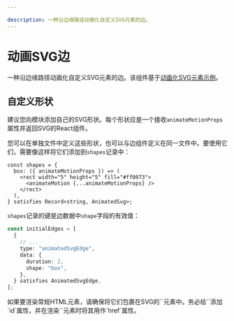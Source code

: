 ```yaml
---

description: 一种沿边缘路径动画化自定义SVG元素的边。
---
```



# 动画SVG边

一种沿边缘路径动画化自定义SVG元素的边。该组件基于[动画化SVG元素示例](/examples/edges/animating-edges)。

<UiComponentViewer id="animated-svg-edge" />

## 自定义形状

建议您向模块添加自己的SVG形状。每个形状应是一个接收`animateMotionProps`属性并返回SVG的React组件。

您可以在单独文件中定义这些形状，也可以与边组件定义在同一文件中。要使用它们，需要像这样将它们添加到`shapes`记录中：

```tsx
const shapes = {
  box: ({ animateMotionProps }) => (
    <rect width="5" height="5" fill="#ff0073">
      <animateMotion {...animateMotionProps} />
    </rect>
  ),
} satisfies Record<string, AnimatedSvg>;
```

`shapes`记录的键是边数据中`shape`字段的有效值：

```ts
const initialEdges = [
  {
    // ...
    type: "animatedSvgEdge",
    data: {
      duration: 2,
      shape: "box",
    },
  } satisfies AnimatedSvgEdge,
];
```

<Callout type="info">
  如果要渲染常规HTML元素，请确保将它们包裹在SVG的`<foreignObject />`元素中。务必给`<foreignObject />`添加`id`属性，并在渲染`<animateMotion />`元素时将其用作`href`属性。
</Callout>